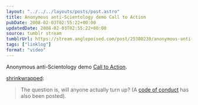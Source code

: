 ```yaml
---
layout: "../../../layouts/posts/post.astro"
title: Anonymous anti-Scientology demo Call to Action
pubDate: 2008-02-03T02:55:22+00:00
updatedDate: 2008-02-03T02:55:22+00:00
source: tumblr stream
tumblrUrl: https://stream.anglepoised.com/post/25380230/anonymous-anti-scientology-demo-call-to-action
tags: ["linklog"]
format: "video"
---
```



<YouTube id="https://www.youtube.com/watch?v=YrkchXCzY70" />

Anonymous anti-Scientology demo [Call to Action][1].

[shrinkwrapped][2]:

> The question is, will anyone actually turn up? (A [code of conduct][3] has also been posted).

[1]: https://www.youtube.com/watch?v=YrkchXCzY70
[2]: http://tumblefeed.thair.net/post/25326603
[3]: https://www.youtube.com/watch?v=-063clxiB8I
